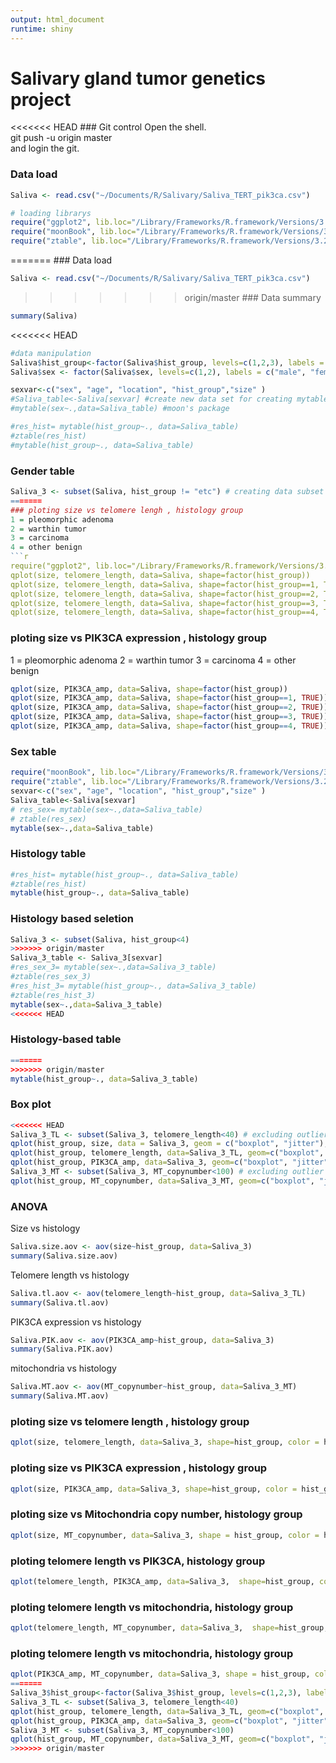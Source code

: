 ```yaml
---
output: html_document
runtime: shiny
---
```

# Salivary gland tumor genetics project

<<<<<<< HEAD
### Git control
Open the shell.  
git push -u origin master  
and login the git.  

### Data load
```r
Saliva <- read.csv("~/Documents/R/Salivary/Saliva_TERT_pik3ca.csv")
```


```r
# loading librarys
require("ggplot2", lib.loc="/Library/Frameworks/R.framework/Versions/3.2/Resources/library")
require("moonBook", lib.loc="/Library/Frameworks/R.framework/Versions/3.2/Resources/library")
require("ztable", lib.loc="/Library/Frameworks/R.framework/Versions/3.2/Resources/library")
```


=======
### Data load
```r

Saliva <- read.csv("~/Documents/R/Salivary/Saliva_TERT_pik3ca.csv")
```
>>>>>>> origin/master
### Data summary
```r
summary(Saliva)
```
<<<<<<< HEAD


```r
#data manipulation 
Saliva$hist_group<-factor(Saliva$hist_group, levels=c(1,2,3), labels = c("pleomorphic adenoma", "warthin", "carcinoma")) # naming the histology group
Saliva$sex <- factor(Saliva$sex, levels=c(1,2), labels = c("male", "female")) # naming the gender
```


```r
sexvar<-c("sex", "age", "location", "hist_group","size" )
#Saliva_table<-Saliva[sexvar] #create new data set for creating mytable
#mytable(sex~.,data=Saliva_table) #moon's package
```


```r
#res_hist= mytable(hist_group~., data=Saliva_table)
#ztable(res_hist)
#mytable(hist_group~., data=Saliva_table) 
```

### Gender table
```r
Saliva_3 <- subset(Saliva, hist_group != "etc") # creating data subset excluing etc group of histolgy.
=======
### ploting size vs telomere lengh , histology group
1 = pleomorphic adenoma
2 = warthin tumor
3 = carcinoma
4 = other benign
```r
require("ggplot2", lib.loc="/Library/Frameworks/R.framework/Versions/3.2/Resources/library")
qplot(size, telomere_length, data=Saliva, shape=factor(hist_group))
qplot(size, telomere_length, data=Saliva, shape=factor(hist_group==1, TRUE))
qplot(size, telomere_length, data=Saliva, shape=factor(hist_group==2, TRUE))
qplot(size, telomere_length, data=Saliva, shape=factor(hist_group==3, TRUE))
qplot(size, telomere_length, data=Saliva, shape=factor(hist_group==4, TRUE))
```
### ploting size vs PIK3CA expression , histology group
1 = pleomorphic adenoma
2 = warthin tumor
3 = carcinoma
4 = other benign
```r
qplot(size, PIK3CA_amp, data=Saliva, shape=factor(hist_group))
qplot(size, PIK3CA_amp, data=Saliva, shape=factor(hist_group==1, TRUE))
qplot(size, PIK3CA_amp, data=Saliva, shape=factor(hist_group==2, TRUE))
qplot(size, PIK3CA_amp, data=Saliva, shape=factor(hist_group==3, TRUE))
qplot(size, PIK3CA_amp, data=Saliva, shape=factor(hist_group==4, TRUE))
```

### Sex table
```r
require("moonBook", lib.loc="/Library/Frameworks/R.framework/Versions/3.2/Resources/library")
require("ztable", lib.loc="/Library/Frameworks/R.framework/Versions/3.2/Resources/library")
sexvar<-c("sex", "age", "location", "hist_group","size" )
Saliva_table<-Saliva[sexvar]
# res_sex= mytable(sex~.,data=Saliva_table)
# ztable(res_sex)
mytable(sex~.,data=Saliva_table)
```

### Histology table
```r
#res_hist= mytable(hist_group~., data=Saliva_table)
#ztable(res_hist)
mytable(hist_group~., data=Saliva_table)
```

### Histology based seletion
```r
Saliva_3 <- subset(Saliva, hist_group<4)
>>>>>>> origin/master
Saliva_3_table <- Saliva_3[sexvar]
#res_sex_3= mytable(sex~.,data=Saliva_3_table)
#ztable(res_sex_3)
#res_hist_3= mytable(hist_group~., data=Saliva_3_table)
#ztable(res_hist_3)
mytable(sex~.,data=Saliva_3_table)
<<<<<<< HEAD
```

### Histology-based table
```r
=======
>>>>>>> origin/master
mytable(hist_group~., data=Saliva_3_table)
```

### Box plot
```r
<<<<<<< HEAD
Saliva_3_TL <- subset(Saliva_3, telomere_length<40) # excluding outlier data in the telomere length
qplot(hist_group, size, data = Saliva_3, geom = c("boxplot", "jitter"), fill = hist_group) # plotting the box plot for size
qplot(hist_group, telomere_length, data=Saliva_3_TL, geom=c("boxplot", "jitter"), fill=hist_group) # plotting the box plot for telomere length
qplot(hist_group, PIK3CA_amp, data=Saliva_3, geom=c("boxplot", "jitter"), fill=hist_group) # plotting the box plot for PIK3CA expression 
Saliva_3_MT <- subset(Saliva_3, MT_copynumber<100) # excluding outlier data in the mitochondria copy number
qplot(hist_group, MT_copynumber, data=Saliva_3_MT, geom=c("boxplot", "jitter"), fill=hist_group) # plotting the box plot for mitochondria copy number
```

### ANOVA
Size vs histology
```r
Saliva.size.aov <- aov(size~hist_group, data=Saliva_3)
summary(Saliva.size.aov)
```

Telomere length vs histology
```r
Saliva.tl.aov <- aov(telomere_length~hist_group, data=Saliva_3_TL)
summary(Saliva.tl.aov)
```

PIK3CA expression vs histology
```r
Saliva.PIK.aov <- aov(PIK3CA_amp~hist_group, data=Saliva_3)
summary(Saliva.PIK.aov)
```

mitochondria vs histology
```r
Saliva.MT.aov <- aov(MT_copynumber~hist_group, data=Saliva_3_MT)
summary(Saliva.MT.aov)
```

### ploting size vs telomere length , histology group
```r
qplot(size, telomere_length, data=Saliva_3, shape=hist_group, color = hist_group, ylim = c(0,40))
```

### ploting size vs PIK3CA expression , histology group
```r
qplot(size, PIK3CA_amp, data=Saliva_3, shape=hist_group, color = hist_group)
```

### ploting size vs Mitochondria copy number, histology group
```r
qplot(size, MT_copynumber, data=Saliva_3, shape = hist_group, color = hist_group, ylim = c(0,9))
```

### ploting telomere length vs PIK3CA, histology group
```r
qplot(telomere_length, PIK3CA_amp, data=Saliva_3,  shape=hist_group, color = hist_group, xlim = c(0,40))
```

### ploting telomere length vs mitochondria, histology group
```r
qplot(telomere_length, MT_copynumber, data=Saliva_3,  shape=hist_group, color = hist_group, xlim = c(0,40), ylim = c(0,9))
```

### ploting telomere length vs mitochondria, histology group
```r
qplot(PIK3CA_amp, MT_copynumber, data=Saliva_3, shape = hist_group, color = hist_group, ylim = c(0,9))
=======
Saliva_3$hist_group<-factor(Saliva_3$hist_group, levels=c(1,2,3), labels = c("pleomorphic adenoma", "warthin", "carcinoma"))
Saliva_3_TL <- subset(Saliva_3, telomere_length<40)
qplot(hist_group, telomere_length, data=Saliva_3_TL, geom=c("boxplot", "jitter"), fill=hist_group)
qplot(hist_group, PIK3CA_amp, data=Saliva_3, geom=c("boxplot", "jitter"), fill=hist_group)
Saliva_3_MT <- subset(Saliva_3, MT_copynumber<100)
qplot(hist_group, MT_copynumber, data=Saliva_3_MT, geom=c("boxplot", "jitter"), fill=hist_group)
>>>>>>> origin/master
```
